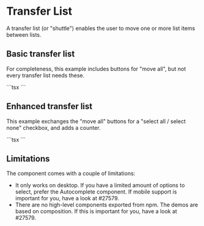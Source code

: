 
# Transfer List

<p className="description">
  A transfer list (or "shuttle") enables the user to move one or more list items
  between lists.
</p>

## Basic transfer list

For completeness, this example includes buttons for "move all", but not every transfer list needs these.

<TransferList />
```tsx
<TransferList />
```

## Enhanced transfer list

This example exchanges the "move all" buttons for a "select all / select none" checkbox, and adds a counter.

<SelectAllTransferList />
```tsx
<SelectAllTransferList />
```

## Limitations

The component comes with a couple of limitations:

- It only works on desktop.
  If you have a limited amount of options to select, prefer the Autocomplete component.
  If mobile support is important for you, have a look at #27579.
- There are no high-level components exported from npm. The demos are based on composition.
  If this is important for you, have a look at #27579.
